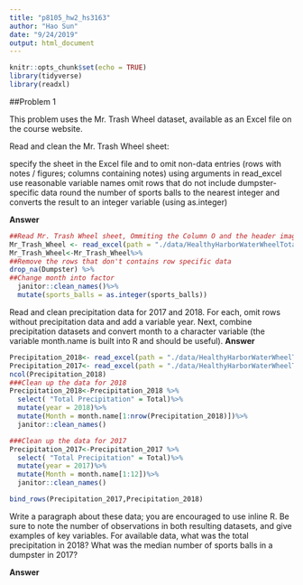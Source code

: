 ```yaml
---
title: "p8105_hw2_hs3163"
author: "Hao Sun"
date: "9/24/2019"
output: html_document
---
```


```r
knitr::opts_chunk$set(echo = TRUE)
library(tidyverse)
library(readxl)

```

##Problem 1

This problem uses the Mr. Trash Wheel dataset, available as an Excel file on the course website.

Read and clean the Mr. Trash Wheel sheet:

specify the sheet in the Excel file and to omit non-data entries (rows with notes / figures; columns containing notes) using arguments in read_excel
use reasonable variable names
omit rows that do not include dumpster-specific data
round the number of sports balls to the nearest integer and converts the result to an integer variable (using as.integer)


__Answer__
```r
##Read Mr. Trash Wheel sheet, Ommiting the Column O and the header image.=
Mr_Trash_Wheel <- read_excel(path = "./data/HealthyHarborWaterWheelTotals2018-7-28.xlsx",sheet = "Mr. Trash Wheel",range = "A2:N336")
Mr_Trash_Wheel<-Mr_Trash_Wheel%>%
##Remove the rows that don't contains row specific data
drop_na(Dumpster) %>%
##Change month into factor
  janitor::clean_names()%>%
  mutate(sports_balls = as.integer(sports_balls))
```

Read and clean precipitation data for 2017 and 2018. For each, omit rows without precipitation data and add a variable year. Next, combine precipitation datasets and convert month to a character variable (the variable month.name is built into R and should be useful).
__Answer__
```r

Precipitation_2018<- read_excel(path = "./data/HealthyHarborWaterWheelTotals2018-7-28.xlsx",sheet = "2018 Precipitation",range = "A2:B9")
Precipitation_2017<- read_excel(path = "./data/HealthyHarborWaterWheelTotals2018-7-28.xlsx",sheet = "2017 Precipitation",range = "A2:B14")
ncol(Precipitation_2018)
###Clean up the data for 2018
Precipitation_2018<-Precipitation_2018 %>% 
  select( "Total Precipitation" = Total)%>%
  mutate(year = 2018)%>%
  mutate(Month = month.name[1:nrow(Precipitation_2018)])%>%
  janitor::clean_names()

###Clean up the data for 2017
Precipitation_2017<-Precipitation_2017 %>% 
  select( "Total Precipitation" = Total)%>%
  mutate(year = 2017)%>%
  mutate(Month = month.name[1:12])%>%
  janitor::clean_names()

bind_rows(Precipitation_2017,Precipitation_2018)
```

Write a paragraph about these data; you are encouraged to use inline R. Be sure to note the number of observations in both resulting datasets, and give examples of key variables. For available data, what was the total precipitation in 2018? What was the median number of sports balls in a dumpster in 2017?

__Answer__

##






